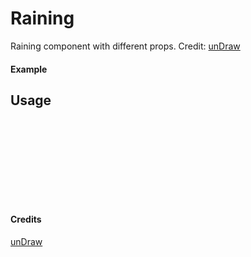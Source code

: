 
<Meta of={Raining} title="unDraw/Raining" />

# Raining

Raining component with different props.
Credit: [unDraw](https://undraw.co/illustrations)

#### Example

<Canvas of={Raining.Primary} />

## Usage

```ts
import { Raining } from "yadl-ui";

const Example = () => {
  return (
      <Raining />
  );
};

export default Example;
```

#### Credits
[unDraw](https://undraw.co/illustrations)
